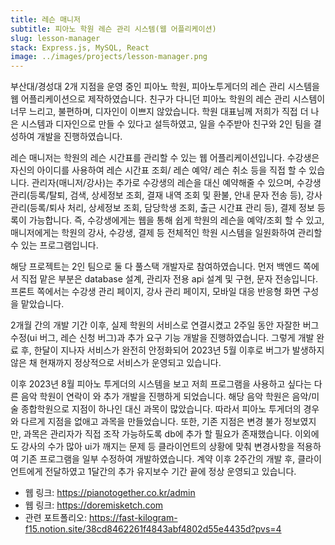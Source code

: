 ```yaml
---
title: 레슨 매니저
subtitle: 피아노 학원 레슨 관리 시스템(웹 어플리케이션)
slug: lesson-manager
stack: Express.js, MySQL, React
image: ../images/projects/lesson-manager.png
---
```


부산대/경성대 2개 지점을 운영 중인 피아노 학원, 피아노투게더의 레슨 관리 시스템을 웹 어플리케이션으로 제작하였습니다.
친구가 다니던 피아노 학원의 레슨 관리 시스템이 너무 느리고, 불편하며, 디자인이 이쁘지 않았습니다. 학원 대표님께 저희가 직접 더 나은 시스템과 디자인으로 만들 수 있다고 설득하였고, 일을 수주받아 친구와 2인 팀을 결성하여 개발을 진행하였습니다.

레슨 매니저는 학원의 레슨 시간표를 관리할 수 있는 웹 어플리케이션입니다. 수강생은 자신의 아이디를 사용하여 레슨 시간표 조회/ 레슨 예약/ 레슨 취소 등을 직접 할 수 있습니다. 관리자(매니저/강사)는 추가로 수강생의 레슨을 대신 예약해줄 수 있으며, 수강생 관리(등록/탈퇴, 검색, 상세정보 조회, 결재 내역 조회 및 환불, 안내 문자 전송 등), 강사 관리(등록/퇴사 처리, 상세정보 조회, 담당학생 조회, 출근 시간표 관리 등), 결제 정보 등록이 가능합니다. 즉, 수강생에게는 웹을 통해 쉽게 학원의 레슨을 예약/조회 할 수 있고, 매니저에게는 학원의 강사, 수강생, 결제 등 전체적인 학원 시스템을 일원화하여 관리할 수 있는 프로그램입니다.

해당 프로젝트는 2인 팀으로 둘 다 풀스택 개발자로 참여하였습니다. 먼저 백엔드 쪽에서 직접 맡은 부분은 database 설계, 관리자 전용 api 설계 및 구현, 문자 전송입니다. 프론트 쪽에서는 수강생 관리 페이지, 강사 관리 페이지, 모바일 대응 반응형 화면 구성을 맡았습니다.

2개월 간의 개발 기간 이후, 실제 학원의 서비스로 연결시켰고 2주일 동안 자잘한 버그 수정(ui 버그, 레슨 신청 버그)과 추가 요구 기능 개발을 진행하였습니다. 그렇게 개발 완료 후, 한달이 지나자 서비스가 완전히 안정화되어 2023년 5월 이후로 버그가 발생하지 않은 채 현재까지 정상적으로 서비스가 운영되고 있습니다.

이후 2023년 8월 피아노 투게더의 시스템을 보고 저희 프로그램을 사용하고 싶다는 다른 음악 학원이 연락이 와 추가 개발을 진행하게 되었습니다. 해당 음악 학원은 음악/미술 종합학원으로 지점이 하나인 대신 과목이 많았습니다. 따라서 피아노 투게더의 경우와 다르게 지점을 없애고 과목을 만들었습니다. 또한, 기존 지점은 변경 불가 정보였지만, 과목은 관리자가 직접 조작 가능하도록 db에 추가 할 필요가 존재했습니다. 이외에도 강사의 수가 많아 ui가 깨지는 문제 등 클라이언트의 상황에 맞춰 변경사항을 적용하여 기존 프로그램을 일부 수정하여 개발하였습니다. 계약 이후 2주간의 개발 후, 클라이언트에게 전달하였고 1달간의 추가 유지보수 기간 끝에 정상 운영되고 있습니다.

- 웹 링크: https://pianotogether.co.kr/admin
- 웹 링크: https://doremisketch.com
- 관련 포트폴리오: https://fast-kilogram-f15.notion.site/38cd8462261f4843abf4802d55e4435d?pvs=4